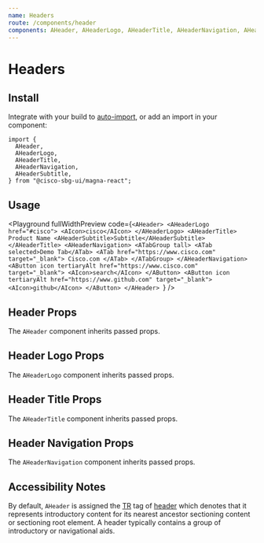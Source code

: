 ```yaml
---
name: Headers
route: /components/header
components: AHeader, AHeaderLogo, AHeaderTitle, AHeaderNavigation, AHeaderSubtitle,
---
```


# Headers

## Install

Integrate with your build to [auto-import](/#integrating), or add an import in your component:

```
import {
  AHeader,
  AHeaderLogo,
  AHeaderTitle,
  AHeaderNavigation,
  AHeaderSubtitle,
} from "@cisco-sbg-ui/magna-react";
```

## Usage

<Playground
  fullWidthPreview
  code={`<AHeader>
  <AHeaderLogo href="#cisco">
    <AIcon>cisco</AIcon>
  </AHeaderLogo>
  <AHeaderTitle>
    Product Name
    <AHeaderSubtitle>Subtitle</AHeaderSubtitle>
  </AHeaderTitle>
  <AHeaderNavigation>
    <ATabGroup tall>
      <ATab selected>Demo Tab</ATab>
      <ATab href="https://www.cisco.com" target="_blank">
        Cisco.com
      </ATab>
    </ATabGroup>
  </AHeaderNavigation>
  <AButton icon tertiaryAlt href="https://www.cisco.com" target="_blank">
    <AIcon>search</AIcon>
  </AButton>
  <AButton icon tertiaryAlt href="https://www.github.com" target="_blank">
    <AIcon>github</AIcon>
  </AButton>
</AHeader>
`}
/>

## Header Props

The `AHeader` component inherits passed props.

<Props of="AHeader" />

## Header Logo Props

The `AHeaderLogo` component inherits passed props.

<Props of="AHeaderLogo" />

## Header Title Props

The `AHeaderTitle` component inherits passed props.

<Props of="AHeaderTitle" />

## Header Navigation Props

The `AHeaderNavigation` component inherits passed props.

<Props of="AHeaderNavigation" />

## Accessibility Notes

By default, `AHeader` is assigned the [TR](https://www.w3.org/TR/html51/) tag of [header](https://www.w3.org/TR/html51/sections.html#elementdef-header) which denotes that it represents introductory content for its nearest ancestor sectioning content or sectioning root element. A header typically contains a group of introductory or navigational aids.
